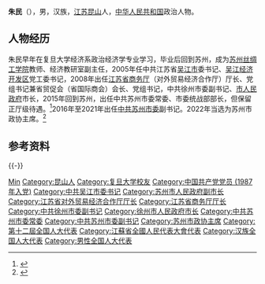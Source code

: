 {{Otheruses|other=名为朱民的其他人物|朱民}}

'''朱民'''（{{bd|1963年|9月||catIdx=Zhu朱}}），男，汉族，[[江苏|江苏]][[昆山|昆山]]人，[[中华人民共和国|中华人民共和国]]政治人物。

== 人物经历 ==

朱民早年在复旦大学经济系政治经济学专业学习，毕业后回到苏州，成为[[苏州丝绸工学院|苏州丝绸工学院]]教师、经济教研室副主任，2005年任中共江苏省[[吴江市|吴江市]]委书记、[[吴江经济开发区|吴江经济开发区]]党工委书记，2008年出任[[江苏省商务厅|江苏省商务厅]]（对外贸易经济合作厅）厅长、党组书记兼省贸促会（省国际商会）会长、党组书记，中共徐州市委副书记、[[徐州市人民政府|市人民政府]]市长，2015年回到苏州，出任中共苏州市委常委、市委统战部部长，但保留正厅级待遇。<ref>{{Cite web|title=朱民任苏州市委常委(正市级) 原任徐州市长(图 简历)|url=http://district.ce.cn/newarea/sddy/201601/16/t20160116_8322478.shtml|accessdate=2021-02-07|work=中国经济网|archive-date=2021-10-21|archive-url=https://web.archive.org/web/20211021203824/http://district.ce.cn/newarea/sddy/201601/16/t20160116_8322478.shtml|dead-url=no}}</ref>2016年至2021年出任[[中共苏州市委|中共苏州市委]]副书记。2022年当选为苏州市政协主席。<ref>{{cite web |author1=中国经济网 |title=苏州新一届市政协主席、副主席、秘书长名单 朱民当选主席 |url=http://district.ce.cn/newarea/sddy/202204/02/t20220402_37458648.shtml |website=中国经济网地方党政领导资料库 |publisher=[[苏州日报|苏州日报]] |accessdate=2022-04-02 |archive-date=2022-04-04 |archive-url=https://web.archive.org/web/20220404111734/http://district.ce.cn/newarea/sddy/202204/02/t20220402_37458648.shtml }}</ref>

== 参考资料 ==
{{reflist}}

{{-}}
{{start box}}
{{s-gov|prc}}
{{s-before|[[张敬华_(1962年)|张敬华]]}}
{{s-title|[[徐州市人民政府|徐州市人民政府]]市长|2012年4月－2015年12月}}
{{s-after|[[周铁根|周铁根]]}}
{{s-new}}
{{s-title|[[江苏省商务厅|江苏省商务厅]]厅长|2009年7月－2012年7月}}
{{s-after|[[马明龙_(1965年)|马明龙]]}}
{{s-before|[[张雷_(官员)|张雷]]}}
{{s-title|[[江苏省对外贸易经济合作厅|江苏省对外贸易经济合作厅]]厅长|2008年3月－2009年7月}}
{{s-none|机构撤销}}
{{s-par|prc-lcppcc}}
{{s-before|[[周伟强|周伟强]]}}
{{s-title|[[中国人民政治协商会议苏州市委员会|中国人民政治协商会议苏州市委员会]]主席|2022年4月－}}
{{s-inc}}
{{end box}}
{{徐州市市长}}

{{Authority control}}
{{DEFAULTSORT:Zhu朱}}
[[Category:朱姓|Min]]
[[Category:昆山人|Category:昆山人]]
[[Category:复旦大学校友|Category:复旦大学校友]]
[[Category:中国共产党党员_(1987年入党)|Category:中国共产党党员 (1987年入党)]]
[[Category:中共吴江市委书记|Category:中共吴江市委书记]]
[[Category:苏州市人民政府副市长|Category:苏州市人民政府副市长]]
[[Category:江苏省对外贸易经济合作厅厅长|Category:江苏省对外贸易经济合作厅厅长]]
[[Category:江苏省商务厅厅长|Category:江苏省商务厅厅长]]
[[Category:中共徐州市委副书记|Category:中共徐州市委副书记]]
[[Category:徐州市人民政府市长|Category:徐州市人民政府市长]]
[[Category:中共苏州市委常委|Category:中共苏州市委常委]]
[[Category:中共苏州市委副书记|Category:中共苏州市委副书记]]
[[Category:苏州市政协主席|Category:苏州市政协主席]]
[[Category:第十二屆全国人大代表|Category:第十二屆全国人大代表]]
[[Category:江蘇省全國人民代表大會代表|Category:江蘇省全國人民代表大會代表]]
[[Category:汉族全国人大代表|Category:汉族全国人大代表]]
[[Category:男性全国人大代表|Category:男性全国人大代表]]